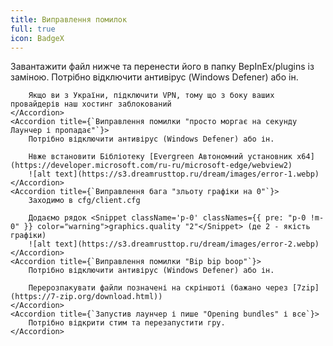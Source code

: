```yaml
---
title: Виправлення помилок
full: true
icon: BadgeX
---
```



<Accordions>
    <Accordion title={`Як оновити клієнт.`}>
        Завантажити файл нижче та перенести його в папку BepInEx/plugins із заміною.
        <Files>
            <Link
                href="https://s3.dreamrusttop.ru/dream/file/DreamMod.dll"
                isExternal={true}
            >
                <File name="DreamMod.dll" />
            </Link>
        </Files>
    </Accordion>
    <Accordion title={`Виправлення помилки "Немає серверів" і якщо підключатися по айпі, з'являється напис "Connection attempt failed"`}>
        Потрібно відключити антивірус (Windows Defener) або ін.
    
        Якщо ви з України, підключити VPN, тому що з боку ваших провайдерів наш хостинг заблокований
    </Accordion>
    <Accordion title={`Виправлення помилки "просто моргає на секунду Лаунчер і пропадає"`}>
        Потрібно відключити антивірус (Windows Defener) або ін.

        Нвже встановити Бібліотеку [Evergreen Автономний установник x64](https://developer.microsoft.com/ru-ru/microsoft-edge/webview2)
        ![alt text](https://s3.dreamrusttop.ru/dream/images/error-1.webp)
    </Accordion>
    <Accordion title={`Виправлення бага "зльоту графіки на 0"`}>
        Заходимо в cfg/client.cfg

        Додаємо рядок <Snippet className='p-0' classNames={{ pre: "p-0 !m-0" }} color="warning">graphics.quality "2"</Snippet> (де 2 - якість графіки)
        ![alt text](https://s3.dreamrusttop.ru/dream/images/error-2.webp)
    </Accordion>
    <Accordion title={`Виправлення помилки "Bip bip boop"`}>
        Потрібно відключити антивірус (Windows Defener) або ін.

        Перерозпакувати файли позначені на скріншоті (бажано через [7zip](https://7-zip.org/download.html))
    </Accordion>
    <Accordion title={`Запустив лаунчер і пише "Opening bundles" і все`}>
        Потрібно відкрити стим та перезапустити гру.
    </Accordion>
</Accordions>
